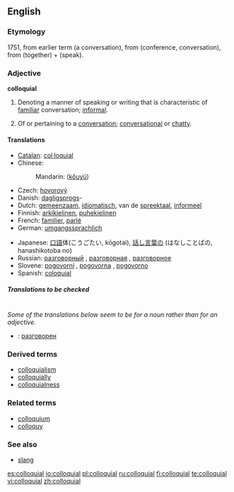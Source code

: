 ==English==

===Etymology===
1751, from earlier term {{term|colloquy}} (a conversation), from {{L.}} {{term|colloquium|lang=la}} (conference, conversation), from {{term|con-|lang=la}} (together) + {{term|loqui|lang=la}} (speak). 

===Adjective===
'''colloquial'''

# {{linguistics}} Denoting a manner of speaking or writing that is characteristic of [[familiar]] conversation; [[informal]].
# Of or pertaining to a [[conversation]]; [[conversational]] or [[chatty]].

====Translations====
{{trans-top|oral communication language}}
*[[Catalan]]: [[col·loquial]]
*Chinese: 
*: Mandarin: {{zh-ts|口語|口语}} ([[kǒu]][[yǔ]])
*Czech: [[hovorový]]
*Danish: [[dagligsprog]]s-
*Dutch: [[gemeenzaam]], [[idiomatisch]], van de [[spreektaal]], [[informeel]]
*Finnish: [[arkikielinen]], [[puhekielinen]]
*French: [[familier]], [[parlé]]
*German: [[umgangssprachlich]]
{{trans-mid}}
*Japanese: [[口語]]体(こうごたい, kōgotai), [[話し言葉]]の (はなしことばの, hanashikotoba no)
*Russian: [[разговорный]] {{m}}, [[разговорная]] {{f}}, [[разговорное]] {{n}}
*Slovene: [[pogovorni]] {{m}}, [[pogovorna]] {{f}}, [[pogovorno]] {{n}}
*Spanish: [[coloquial]]
{{trans-bottom}}

=====Translations to be checked=====
<!--Remove this section once all of the translations below have been moved into the tables above.-->
{{checktrans}}<br>

''Some of the translations below seem to be for a noun rather than for an adjective.''
*{{ttbc|Bulgarian}}: [[разговорен]] {{m}}

===Derived terms===
*[[colloquialism]]
*[[colloquially]]
*[[colloquialness]]

===Related terms===
*[[colloquium]]
*[[colloquy]]

===See also===
*[[slang]]

[[es:colloquial]]
[[io:colloquial]]
[[pl:colloquial]]
[[ru:colloquial]]
[[fi:colloquial]]
[[te:colloquial]]
[[vi:colloquial]]
[[zh:colloquial]]